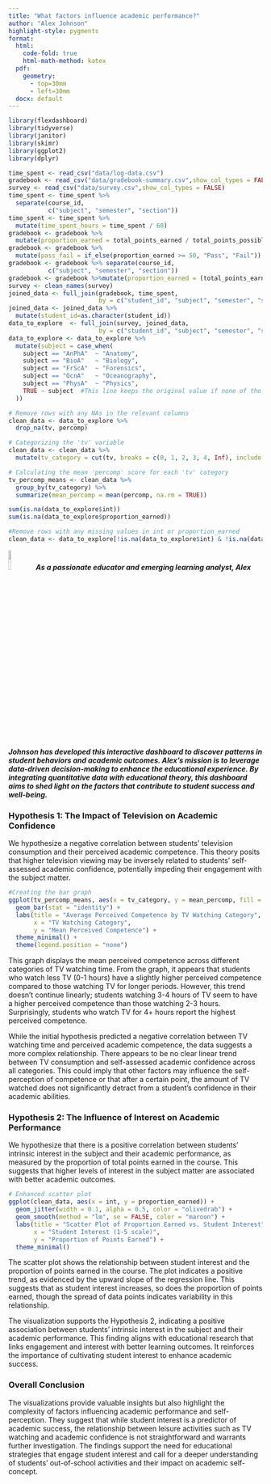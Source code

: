 ```yaml
---
title: "What factors influence academic performance?"
author: "Alex Johnson"
highlight-style: pygments
format:
  html: 
    code-fold: true
    html-math-method: katex
  pdf:
    geometry: 
      - top=30mm
      - left=30mm
  docx: default
---
```


```r
library(flexdashboard)
library(tidyverse)
library(janitor)
library(skimr)
library(ggplot2)
library(dplyr)

time_spent <- read_csv("data/log-data.csv")
gradebook <- read_csv("data/gradebook-summary.csv",show_col_types = FALSE)
survey <- read_csv("data/survey.csv",show_col_types = FALSE)
time_spent <- time_spent %>%  
  separate(course_id,
           c("subject", "semester", "section"))
time_spent <- time_spent %>% 
  mutate(time_spent_hours = time_spent / 60)
gradebook <- gradebook %>%
  mutate(proportion_earned = total_points_earned / total_points_possible * 100)
gradebook <- gradebook %>%
  mutate(pass_fail = if_else(proportion_earned >= 50, "Pass", "Fail"))
gradebook <- gradebook %>% separate(course_id,
           c("subject", "semester", "section"))
gradebook <- gradebook %>%mutate(proportion_earned = (total_points_earned /total_points_possible) *100)
survey <- clean_names(survey)
joined_data <- full_join(gradebook, time_spent, 
                         by = c("student_id", "subject", "semester", "section"))
joined_data <- joined_data %>%
  mutate(student_id=as.character(student_id))
data_to_explore  <- full_join(survey, joined_data, 
                         by = c("student_id", "subject", "semester", "section"))
data_to_explore <- data_to_explore %>%
  mutate(subject = case_when(
    subject == "AnPhA"  ~ "Anatomy",
    subject == "BioA"   ~ "Biology",
    subject == "FrScA"  ~ "Forensics",
    subject == "OcnA"   ~ "Oceanography",
    subject == "PhysA"  ~ "Physics",
    TRUE ~ subject  #This line keeps the original value if none of the conditions above are met
  ))

# Remove rows with any NAs in the relevant columns
clean_data <- data_to_explore %>% 
  drop_na(tv, percomp)

# Categorizing the 'tv' variable
clean_data <- clean_data %>%
  mutate(tv_category = cut(tv, breaks = c(0, 1, 2, 3, 4, Inf), include.lowest = TRUE, labels = c("0-1 hours", "1-2 hours", "2-3 hours", "3-4 hours", "4+ hours")))

# Calculating the mean 'percomp' score for each 'tv' category
tv_percomp_means <- clean_data %>%
  group_by(tv_category) %>%
  summarize(mean_percomp = mean(percomp, na.rm = TRUE))

sum(is.na(data_to_explore$int))
sum(is.na(data_to_explore$proportion_earned))

#Remove rows with any missing values in int or proportion_earned
clean_data <- data_to_explore[!is.na(data_to_explore$int) & !is.na(data_to_explore$proportion_earned), ]
```

![](img/teacher persona.png){width="10%"} ***As a passionate educator and emerging learning analyst, Alex Johnson has developed this interactive dashboard to discover patterns in student behaviors and academic outcomes. Alex's mission is to leverage data-driven decision-making to enhance the educational experience. By integrating quantitative data with educational theory, this dashboard aims to shed light on the factors that contribute to student success and well-being.***

### **Hypothesis 1: The Impact of Television on Academic Confidence**

We hypothesize a negative correlation between students' television consumption and their perceived academic competence. This theory posits that higher television viewing may be inversely related to students' self-assessed academic confidence, potentially impeding their engagement with the subject matter.

```r
#Creating the bar graph
ggplot(tv_percomp_means, aes(x = tv_category, y = mean_percomp, fill = tv_category)) +
  geom_bar(stat = "identity") +
  labs(title = "Average Perceived Competence by TV Watching Category",
       x = "TV Watching Category",
       y = "Mean Perceived Competence") +
  theme_minimal() +
  theme(legend.position = "none")
```

This graph displays the mean perceived competence across different categories of TV watching time. From the graph, it appears that students who watch less TV (0-1 hours) have a slightly higher perceived competence compared to those watching TV for longer periods. However, this trend doesn't continue linearly; students watching 3-4 hours of TV seem to have a higher perceived competence than those watching 2-3 hours. Surprisingly, students who watch TV for 4+ hours report the highest perceived competence.

While the initial hypothesis predicted a negative correlation between TV watching time and perceived academic competence, the data suggests a more complex relationship. There appears to be no clear linear trend between TV consumption and self-assessed academic confidence across all categories. This could imply that other factors may influence the self-perception of competence or that after a certain point, the amount of TV watched does not significantly detract from a student's confidence in their academic abilities.

### **Hypothesis 2: The Influence of Interest on Academic Performance**

We hypothesize that there is a positive correlation between students' intrinsic interest in the subject and their academic performance, as measured by the proportion of total points earned in the course. This suggests that higher levels of interest in the subject matter are associated with better academic outcomes.

```r
# Enhanced scatter plot
ggplot(clean_data, aes(x = int, y = proportion_earned)) +
  geom_jitter(width = 0.1, alpha = 0.5, color = "olivedrab") +
  geom_smooth(method = "lm", se = FALSE, color = "maroon") +
  labs(title = "Scatter Plot of Proportion Earned vs. Student Interest",
       x = "Student Interest (1-5 scale)",
       y = "Proportion of Points Earned") +
  theme_minimal()
```

The scatter plot shows the relationship between student interest and the proportion of points earned in the course. The plot indicates a positive trend, as evidenced by the upward slope of the regression line. This suggests that as student interest increases, so does the proportion of points earned, though the spread of data points indicates variability in this relationship.

The visualization supports the Hypothesis 2, indicating a positive association between students' intrinsic interest in the subject and their academic performance. This finding aligns with educational research that links engagement and interest with better learning outcomes. It reinforces the importance of cultivating student interest to enhance academic success.

### **Overall Conclusion**

The visualizations provide valuable insights but also highlight the complexity of factors influencing academic performance and self-perception. They suggest that while student interest is a predictor of academic success, the relationship between leisure activities such as TV watching and academic confidence is not straightforward and warrants further investigation. The findings support the need for educational strategies that engage student interest and call for a deeper understanding of students' out-of-school activities and their impact on academic self-concept.
